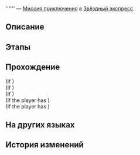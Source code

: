{{Дополнить|Диалоги.}}
{{Миссия Инфобокс
|id              = 3040070
|Название        = 
|Изображение     = Миссия Освоения .png
|Тип             = Миссия приключения
|События         = 
|Глава           = 
|Условия         = Завершена [[Миссия приключения]] ''[[В поисках себя: Неспешное чаепитие]]''
|Персонажи       = Первопроходец
|СтартЛокация    = [[Звёздный экспресс]] — [[Вагон для вечеринок]]
|Локации         = Вагон для вечеринок
|Предыдущая      = В поисках себя: Неспешное чаепитие
|Следующая       = 
|Награды         = 
}}
'''''' — [[Миссия приключения]] в [[Звёздный экспресс]].

==Описание==
{{Описание|<!--официальное описание из Перекрёстка судеб-->}}

==Этапы==


==Прохождение==
{{Дополнить}}

;(If {{cx}}<!--not during performance 504048001-->)
;(If {{cx}}<!--not during performance 504048001-->)
;(If {{cx}}<!--not during performance 504048001-->)
;(If the player has {{Item|Доклад Адлера по историям о призраках I|20|x=1|text=Доклад Адлера по историям о призраках I}})
;(If the player has {{Item|Доклад Адлера по историям о призраках II|20|x=1|text=Доклад Адлера по историям о призраках II}})
{{Диалог Конец}}

==На других языках==
{{На других языках
|en   = 
|zhs  = 
|zht  = 
|ja   = 
|ko   = 
|es   = 
|fr   = 
|ru   = 
|th   = 
|vi   = 
|de   = 
|id   = 
|pt   = 
}}

==История изменений==
{{История изменений|3.0}}

